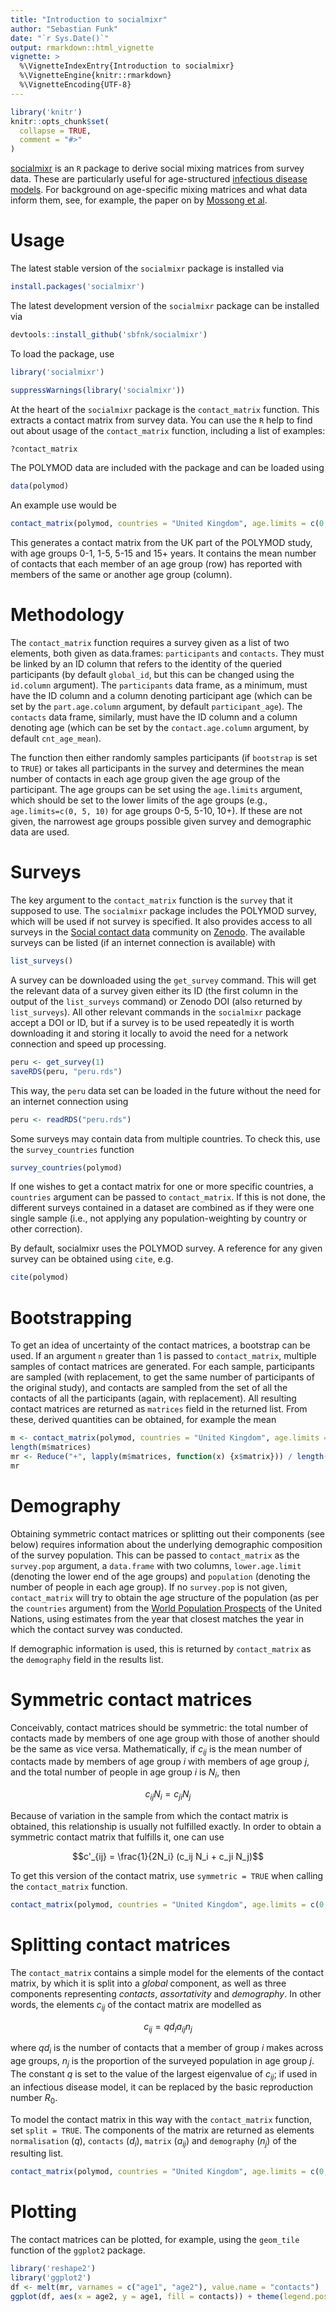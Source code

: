 ```yaml
---
title: "Introduction to socialmixr"
author: "Sebastian Funk"
date: "`r Sys.Date()`"
output: rmarkdown::html_vignette
vignette: >
  %\VignetteIndexEntry{Introduction to socialmixr}
  %\VignetteEngine{knitr::rmarkdown}
  %\VignetteEncoding{UTF-8}
---
```


```r
library('knitr')
knitr::opts_chunk$set(
  collapse = TRUE,
  comment = "#>"
)
```

[socialmixr](https://github.com/sbfnk/socialmixr) is an `R` package to derive social mixing matrices from survey data. These are particularly useful for age-structured [infectious disease models](https://en.wikipedia.org/wiki/Mathematical_modelling_of_infectious_disease). For background on age-specific mixing matrices and what data inform them, see, for example, the paper on by [Mossong et al](https://doi.org/10.1371/journal.pmed.0050074).

Usage
======

The latest stable version of the `socialmixr` package is installed via
```r
install.packages('socialmixr')
```

The latest development version of the `socialmixr` package can be installed via
```r
devtools::install_github('sbfnk/socialmixr')
```

To load the package, use
```r
library('socialmixr')
```
```r
suppressWarnings(library('socialmixr'))
```


At the heart of the `socialmixr` package is the `contact_matrix` function. This extracts a contact matrix from survey data. You can use the `R` help to find out about usage of the `contact_matrix` function, including a list of examples:

```r
?contact_matrix
```

The POLYMOD data are included with the package and can be loaded using

```r
data(polymod)
```

An example use would be

```r
contact_matrix(polymod, countries = "United Kingdom", age.limits = c(0, 1, 5, 15))
```

This generates a contact matrix from the UK part of the POLYMOD study, with age groups 0-1, 1-5, 5-15 and 15+ years. It contains the mean number of contacts that each member of an age group (row) has reported with members of the same or another age group (column).

Methodology
==============

The `contact_matrix` function requires a survey given as a list of two elements, both given as data.frames: `participants` and `contacts`. They must be linked by an ID column that refers to the identity of the queried participants (by default `global_id`, but this can be changed using the `id.column` argument). The `participants` data frame, as a minimum, must have the ID column and a column denoting participant age (which can be set by the `part.age.column` argument, by default `participant_age`). The `contacts` data frame, similarly, must have the ID column and a column denoting age (which can be set by the `contact.age.column` argument, by default `cnt_age_mean`).

The function then either randomly samples participants (if `bootstrap` is set to `TRUE`) or takes all participants in the survey and determines the mean number of contacts in each age group given the age group of the participant. The age groups can be set using the `age.limits` argument, which should be set to the lower limits of the age groups (e.g., `age.limits=c(0, 5, 10)` for age groups 0-5, 5-10, 10+). If these are not given, the narrowest age groups possible given survey and demographic data are used.

Surveys
=======

The key argument to the `contact_matrix` function is the `survey` that it supposed to use. The `socialmixr` package includes the POLYMOD survey, which will be used if not survey is specified. It also provides access to all surveys in the [Social contact data](https://zenodo.org/communities/social_contact_data) community on [Zenodo](https://zenodo.org). The available surveys can be listed (if an internet connection is available) with

```r
list_surveys()
```

A survey can be downloaded using the `get_survey` command. This will get the relevant data of a survey given either its ID (the first column in the output of the `list_surveys` command) or Zenodo DOI (also returned by `list_surveys`). All other relevant commands in the `socialmixr` package accept a DOI or ID, but if a survey is to be used repeatedly it is worth downloading it and storing it locally to avoid the need for a network connection and speed up processing.

```r
peru <- get_survey(1)
saveRDS(peru, "peru.rds")
```

This way, the `peru` data set can be loaded in the future without the need for an internet connection using
```r
peru <- readRDS("peru.rds")
```

Some surveys may contain data from multiple countries. To check this, use the `survey_countries` function

```r
survey_countries(polymod)
```

If one wishes to get a contact matrix for one or more specific countries, a `countries` argument can be passed to `contact_matrix`. If this is not done, the different surveys contained in a dataset are combined as if they were one single sample (i.e., not applying any population-weighting by country or other correction).

By default, socialmixr uses the POLYMOD survey. A reference for any given survey can be obtained using `cite`, e.g.

```r
cite(polymod)
```

Bootstrapping
=======

To get an idea of uncertainty of the contact matrices, a bootstrap can be used. If an argument `n` greater than 1 is passed to `contact_matrix`, multiple samples of contact matrices are generated. For each sample, participants are sampled (with replacement, to get the same number of participants of the original study), and contacts are sampled from the set of all the contacts of all the participants (again, with replacement). All resulting contact matrices are returned as `matrices` field in the returned list. From these, derived quantities can be obtained, for example the mean

```r
m <- contact_matrix(polymod, countries = "United Kingdom", age.limits = c(0, 1, 5, 15), n=5)
length(m$matrices)
mr <- Reduce("+", lapply(m$matrices, function(x) {x$matrix})) / length(m$matrices)
mr
```

Demography
=======

Obtaining symmetric contact matrices or splitting out their components (see below) requires information about the underlying demographic composition of the survey population. This can be passed to `contact_matrix` as the `survey.pop` argument, a `data.frame` with two columns, `lower.age.limit` (denoting the lower end of the age groups) and `population` (denoting the number of people in each age group). If no `survey.pop` is not given, `contact_matrix` will try to obtain the age structure of the population (as per the `countries` argument) from the [World Population Prospects](https://esa.un.org/unpd/wpp/) of the United Nations, using estimates from the year that closest matches the year in which the contact survey was conducted.

If demographic information is used, this is returned by `contact_matrix` as the `demography` field in the results list.

Symmetric contact matrices
=======

Conceivably, contact matrices should be symmetric: the total number of contacts made by members of one age group with those of another should be the same as vice versa. Mathematically, if $c_{ij}$ is the mean number of contacts made by members of age group $i$ with members of age group $j$, and the total number of people in age group $i$ is $N_i$, then

$$c_{ij} N_i = c_{ji}N_j$$

Because of variation in the sample from which the contact matrix is obtained, this relationship is usually not fulfilled exactly. In order to obtain a symmetric contact matrix that fulfills it, one can use

$$c'_{ij} = \frac{1}{2N_i} (c_ij N_i + c_ji N_j)$$

To get this version of the contact matrix, use `symmetric = TRUE` when calling the `contact_matrix` function.

```r
contact_matrix(polymod, countries = "United Kingdom", age.limits = c(0, 1, 5, 15), symmetric = TRUE)
```

Splitting contact matrices
=======

The `contact_matrix` contains a simple model for the elements of the contact matrix, by which it is split into a _global_ component, as well as three components representing _contacts_, _assortativity_ and _demography_. In other words, the elements $c_{ij}$ of the contact matrix are modelled as

$$ c_{ij} = q d_i a_{ij} n_j $$

where $q d_i$ is the number of contacts that a member of group $i$ makes across age groups, $n_j$ is the proportion of the surveyed population in age group $j$. The constant $q$ is set to the value of the largest eigenvalue of $c_{ij}$; if used in an infectious disease model, it can be replaced by the basic reproduction number $R_0$.

To model the contact matrix in this way with the `contact_matrix` function, set `split = TRUE`. The components of the matrix are returned as elements `normalisation` ($q$), `contacts` ($d_i$), `matrix` ($a_{ij}$) and `demography` ($n_j$) of the resulting list.

```r
contact_matrix(polymod, countries = "United Kingdom", age.limits = c(0, 1, 5, 15), split = TRUE)
```

Plotting
=======

The contact matrices can be plotted, for example, using the `geom_tile` function of the `ggplot2` package.

```r
library('reshape2')
library('ggplot2')
df <- melt(mr, varnames = c("age1", "age2"), value.name = "contacts")
ggplot(df, aes(x = age2, y = age1, fill = contacts)) + theme(legend.position="bottom") + geom_tile()
```
